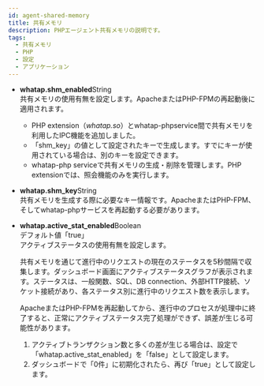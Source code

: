 ```yaml
---
id: agent-shared-memory
title: 共有メモリ
description: PHPエージェント共有メモリの説明です。
tags:
  - 共有メモリ
  - PHP
  - 設定
  - アプリケーション
---
```


-   **whatap.shm_enabled**<span class='type'>String</span><br/>
      共有メモリの使用有無を設定します。ApacheまたはPHP-FPMの再起動後に適用されます。
    -   PHP extension（_whatap.so_）とwhatap-phpservice間で共有メモリを利用したIPC機能を追加しました。  
    -   「shm_key」の値として設定されたキーで生成します。すでにキーが使用されている場合は、別のキーを設定できます。  
    -   whatap-php serviceで共有メモリの生成・削除を管理します。PHP extensionでは、照会機能のみを実行します。  

-   **whatap.shm_key**<span class='type'>String</span><br/>
      共有メモリを生成する際に必要なキー情報です。ApacheまたはPHP-FPM、そしてwhatap-phpサービスを再起動する必要があります。

-   **whatap.active_stat_enabled**<span class='type'>Boolean</span><br/>
      デフォルト値「true」<br/>
      アクティブステータスの使用有無を設定します。  

      共有メモリを通じて進行中のリクエストの現在のステータスを5秒間隔で収集します。ダッシュボード画面にアクティブステータスグラフが表示されます。ステータスは、一般関数、SQL、DB connection、外部HTTP接続、ソケット接続があり、各ステータス別に進行中のリクエスト数を表示します。

      ApacheまたはPHP-FPMを再起動してから、進行中のプロセスが処理中に終了すると、正常にアクティブステータス完了処理ができず、誤差が生じる可能性があります。

    1.  アクティブトランザクション数と多くの差が生じる場合は、設定で「whatap.active_stat_enabled」を「false」として設定します。 
    2.  ダッシュボードで「0件」に初期化されたら、再び「true」として設定します。
